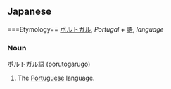 ==Japanese==
===Etymology==
[[ポルトガル]], ''Portugal'' + [[語]], ''language''
===Noun===
ポルトガル語 (porutogarugo)
#The [[Portuguese]] language.